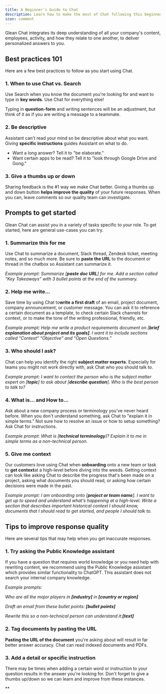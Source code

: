 ```yaml
---
title: A Beginner's Guide to Chat
description: Learn how to make the most of Chat following this beginner's guide.
icon: comment
---
```


Glean Chat integrates its deep understanding of all your company's content, employees, activity, and how they relate to one another, to deliver personalized answers to you.

## Best practices 101

Here are a few best practices to follow as you start using Chat.

### 1. When to use Chat vs. Search

Use Search when you know the document you're looking for and want to type in **key words**. Use Chat for everything else!

Typing in **question-form** and writing sentences will be an adjustment, but think of it as if you are writing a message to a teammate.

### 2. Be descriptive

Assistant can't read your mind so be descriptive about what you want. Giving **specific instructions** guides Assistant on what to do.

* Want a long answer? Tell it to "be elaborate."
* Want certain apps to be read? Tell it to "look through Google Drive and Gong."

### 3. Give a thumbs up or down

Sharing feedback is the #1 way we make Chat better. Giving a thumbs up and down button **helps improve the quality** of your future responses. When you can, leave comments so our quality team can investigate.

## Prompts to get started

Glean Chat can assist you in a variety of tasks specific to your role. To get started, here are general use-cases you can try.

### 1. Summarize this for me

Use Chat to summarize a document, Slack thread, Zendesk ticket, meeting notes, and so much more. Be sure to **paste the URL** to the document or thread in the chatbox so Assistant can summarize it.

*Example prompt: Summarize [**paste doc URL**] for me. Add a section called “Key Takeaways” with 3 bullet points at the end of the summary.*

### 2. Help me write...

Save time by using Chat to**write a first draft** of an email, project document, company announcement, or customer message. You can ask it to reference a certain document as a template, to check certain Slack channels for context, or to make the tone of the writing professional, friendly, etc.

*Example prompt: Help me write a product requirements document on [**brief explanation about project and its goals]**. I want it to include sections called “Context” “Objective” and “Open Questions.”*

### 3. Who should I ask?

Chat can help you identify the right **subject matter experts**. Especially for teams you might not work directly with, ask Chat who you should talk to.

*Example prompt: I want to contact the person who is the subject matter expert on [**topic**] to ask about [**describe question**]. Who is the best person to talk to?*

### 4. What is... and How to...

Ask about a new company process or terminology you've never heard before. When you don't understand something, ask Chat to "explain it in simple terms." Not sure how to resolve an issue or how to setup something? Ask Chat for instructions.

*Example prompt: What is [**technical terminology**]? Explain it to me in simple terms as a non-technical person.*

### 5. Give me context

Our customers love using Chat when **onboarding** onto a new team or task to **get context**at a high-level before diving into the weeds. Getting context can look like asking Chat to describe the progress that's been made on a project, asking what documents you should read, or asking how certain decisions were made in the past.

*Example prompt: I am onboarding onto [**project or team name**]. I want to get up to speed and understand what's happening at a high-level. Write a section that describes important historical context I should know, documents that I should read to get started, and people I should talk to.*

## Tips to improve response quality

Here are several tips that may help when you get inaccurate responses.

### 1. Try asking the Public Knowledge assistant

If you have a question that requires world knowledge or you need help with rewriting content, we recommend using the Public Knowledge assistant which provides similar functionality to ChatGPT.  This assistant does not search your internal company knowledge.

*Example prompts:*

*Who are all the major players in **[industry]** in **[country or region]***

*Draft an email from these bullet points:  **[bullet points]***

*Rewrite this so a non-technical person can understand it:**[text]***

### 2. Tag documents by pasting the URL

**Pasting the URL of the document** you're asking about will result in far better answer accuracy. Chat can read indexed documents and PDFs.

### 3. Add a detail or specific instruction

There may be times when adding a certain word or instruction to your question results in the answer you're looking for. Don't forget to give a thumbs up/down so we can learn and improve from these instances.

**
